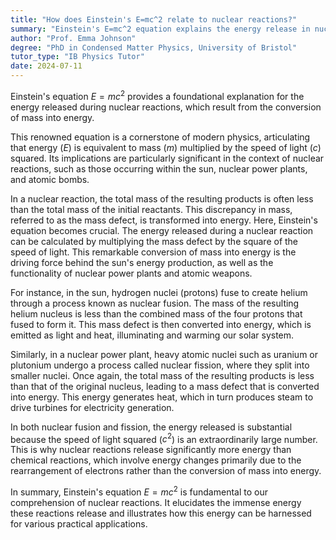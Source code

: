 ```yaml
---
title: "How does Einstein's E=mc^2 relate to nuclear reactions?"
summary: "Einstein's E=mc^2 equation explains the energy release in nuclear reactions due to the conversion of mass into energy."
author: "Prof. Emma Johnson"
degree: "PhD in Condensed Matter Physics, University of Bristol"
tutor_type: "IB Physics Tutor"
date: 2024-07-11
---
```


Einstein's equation $E=mc^2$ provides a foundational explanation for the energy released during nuclear reactions, which result from the conversion of mass into energy.

This renowned equation is a cornerstone of modern physics, articulating that energy ($E$) is equivalent to mass ($m$) multiplied by the speed of light ($c$) squared. Its implications are particularly significant in the context of nuclear reactions, such as those occurring within the sun, nuclear power plants, and atomic bombs.

In a nuclear reaction, the total mass of the resulting products is often less than the total mass of the initial reactants. This discrepancy in mass, referred to as the mass defect, is transformed into energy. Here, Einstein's equation becomes crucial. The energy released during a nuclear reaction can be calculated by multiplying the mass defect by the square of the speed of light. This remarkable conversion of mass into energy is the driving force behind the sun's energy production, as well as the functionality of nuclear power plants and atomic weapons.

For instance, in the sun, hydrogen nuclei (protons) fuse to create helium through a process known as nuclear fusion. The mass of the resulting helium nucleus is less than the combined mass of the four protons that fused to form it. This mass defect is then converted into energy, which is emitted as light and heat, illuminating and warming our solar system.

Similarly, in a nuclear power plant, heavy atomic nuclei such as uranium or plutonium undergo a process called nuclear fission, where they split into smaller nuclei. Once again, the total mass of the resulting products is less than that of the original nucleus, leading to a mass defect that is converted into energy. This energy generates heat, which in turn produces steam to drive turbines for electricity generation.

In both nuclear fusion and fission, the energy released is substantial because the speed of light squared ($c^2$) is an extraordinarily large number. This is why nuclear reactions release significantly more energy than chemical reactions, which involve energy changes primarily due to the rearrangement of electrons rather than the conversion of mass into energy.

In summary, Einstein's equation $E=mc^2$ is fundamental to our comprehension of nuclear reactions. It elucidates the immense energy these reactions release and illustrates how this energy can be harnessed for various practical applications.
    